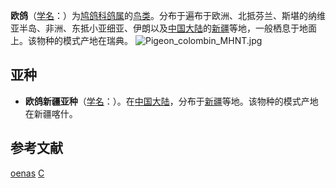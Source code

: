 {{Speciesbox
| status = LC 
| status_system = IUCN3.1
| image = Columba oenas0.jpg
| taxon = Columba oenas
| authority = [[Linnaeus|Linnaeus]]，1758
}}

'''欧鸽'''（[[学名|学名]]：{{lang|la|''Columba oenas''}}）为[[鸠鸽科|鸠鸽科]][[鸽属|鸽属]]的[[鸟类|鸟类]]。分布于遍布于欧洲、北抵芬兰、斯堪的纳维亚半岛、非洲、东抵小亚细亚、伊朗以及[[中国大陆|中国大陆]]的[[新疆|新疆]]等地，一般栖息于地面上。该物种的模式产地在瑞典。{{r|'id2033'}}
[[File:Pigeon_colombin_MHNT.jpg|thumb]]
== 亚种 ==
* '''欧鸽新疆亚种'''（[[学名|学名]]：{{lang|la|''Columba oenas yarkandensis''}}）。在[[中国大陆|中国大陆]]，分布于[[新疆|新疆]]等地。该物种的模式产地在新疆喀什。{{r|'id2034'}}

== 参考文献 ==
{{reflist|refs=<ref name='id2033'>{{cite web| url =http://www.bioinfo.cn/db05/BjdwSpecies.php?action=view&id=2033| title =欧鸽| work =《中国动物物种编目数据库》| publisher =中国科学院微生物研究所| author =中国科学院动物研究所| accessdate =2009-04-04| deadurl =yes| archiveurl =https://web.archive.org/web/20160305073358/http://www.bioinfo.cn/db05/BjdwSpecies.php?action=view&id=2033| archivedate =2016-03-05}}</ref>
<ref name='id2034'>{{cite web| url =http://www.bioinfo.cn/db05/BjdwSpecies.php?action=view&id=2034| title =欧鸽新疆亚种| work =《中国动物物种编目数据库》| publisher =中国科学院微生物研究所| author =中国科学院动物研究所| accessdate =2009-04-04| deadurl =yes| archiveurl =https://web.archive.org/web/20160305064631/http://www.bioinfo.cn/db05/BjdwSpecies.php?action=view&id=2034| archivedate =2016-03-05}}</ref>
}}
{{Taxonbar|from=Q26140}}

[[Category:鸽属|oenas]]
[[Category:1758年描述的鳥類|C]]

{{鸟类小作品}}